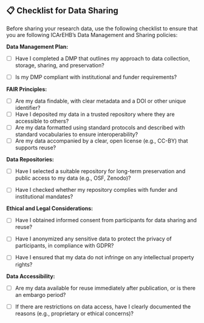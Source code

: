 ## 📋 Checklist for Data Sharing {.unnumbered}

Before sharing your research data, use the following checklist to ensure that you are following ICArEHB's Data Management and Sharing policies:

**Data Management Plan:**

-   [ ] Have I completed a DMP that outlines my approach to data collection, storage, sharing, and preservation?

-   [ ] Is my DMP compliant with institutional and funder requirements?

**FAIR Principles:**

-   [ ] Are my data findable, with clear metadata and a DOI or other unique identifier?
-   [ ] Have I deposited my data in a trusted repository where they are accessible to others?
-   [ ] Are my data formatted using standard protocols and described with standard vocabularies to ensure interoperability?
-   [ ] Are my data accompanied by a clear, open license (e.g., CC-BY) that supports reuse?

**Data Repositories:**

-   [ ] Have I selected a suitable repository for long-term preservation and public access to my data (e.g., OSF, Zenodo)?

-   [ ] Have I checked whether my repository complies with funder and institutional mandates?

**Ethical and Legal Considerations:**

-   [ ] Have I obtained informed consent from participants for data sharing and reuse?

-   [ ] Have I anonymized any sensitive data to protect the privacy of participants, in compliance with GDPR?

-   [ ] Have I ensured that my data do not infringe on any intellectual property rights?

**Data Accessibility:**

-   [ ] Are my data available for reuse immediately after publication, or is there an embargo period?

-   [ ] If there are restrictions on data access, have I clearly documented the reasons (e.g., proprietary or ethical concerns)?

